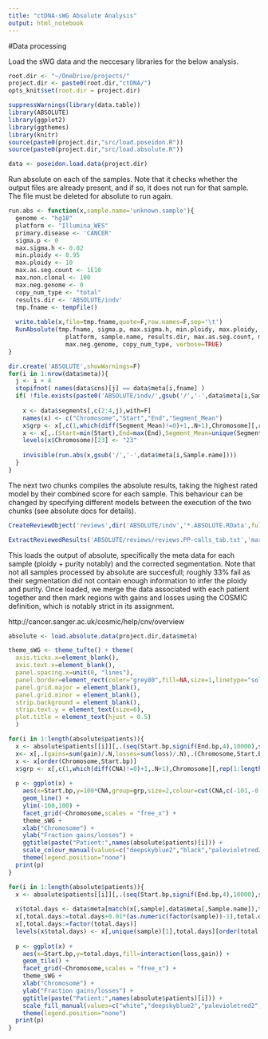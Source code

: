```yaml
---
title: "ctDNA-sWG Absolute Analysis"
output: html_notebook
---
```


#Data processing

Load the sWG data and the neccesary libraries for the below analysis.

```r
root.dir <- "~/OneDrive/projects/"
project.dir <- paste0(root.dir,"ctDNA/")
opts_knit$set(root.dir = project.dir)

suppressWarnings(library(data.table))
library(ABSOLUTE)
library(ggplot2)
library(ggthemes)
library(knitr)
source(paste0(project.dir,"src/load.poseidon.R"))
source(paste0(project.dir,"src/load.absolute.R"))

data <- poseidon.load.data(project.dir)
```

Run absolute on each of the samples. Note that it checks whether the output files are already present, and if so, it does not run for that sample. The file must be deleted for absolute to run again.

```r
run.abs <- function(x,sample.name='unknown.sample'){
  genome <- "hg18"
  platform <- "Illumina_WES"
  primary.disease <- 'CANCER'
  sigma.p <- 0
  max.sigma.h <- 0.02
  min.ploidy <- 0.95
  max.ploidy <- 10
  max.as.seg.count <- 1E10
  max.non.clonal <- 100
  max.neg.genome <- 0
  copy_num_type <- "total"
  results.dir <- 'ABSOLUTE/indv'
  tmp.fname <- tempfile()
  
  write.table(x,file=tmp.fname,quote=F,row.names=F,sep='\t')
  RunAbsolute(tmp.fname, sigma.p, max.sigma.h, min.ploidy, max.ploidy, primary.disease, 
                platform, sample.name, results.dir, max.as.seg.count, max.non.clonal, 
                max.neg.genome, copy_num_type, verbose=TRUE)
}

dir.create('ABSOLUTE',showWarnings=F)
for(i in 1:nrow(data$meta)){
  j <- i + 4
  stopifnot( names(data$cns)[j] == data$meta[i,fname] )
  if( !file.exists(paste0('ABSOLUTE/indv/',gsub('/','-',data$meta[i,Sample.name]),'.ABSOLUTE.RData')) ) {
  
    x <- data$segments[,c(2:4,j),with=F]
    names(x) <- c("Chromosome","Start","End","Segment_Mean")
    x$grp <- x[,c(1,which(diff(Segment_Mean)!=0)+1,.N+1),Chromosome][,rep(1:length(diff(V1)), diff(V1)),Chromosome][,V1]
    x <- x[,.(Start=min(Start),End=max(End),Segment_Mean=unique(Segment_Mean),Num_Probes=.N),.(Chromosome,grp)][,-c('grp')]
    levels(x$Chromosome)[23] <- "23"
    
    invisible(run.abs(x,gsub('/','-',data$meta[i,Sample.name])))
  }
}
```

The next two chunks compiles the absolute results, taking the highest rated model by their combined score for each sample. This behaviour can be changed by specifying different models between the execution of the two chunks (see absolute docs for details).

```r
CreateReviewObject('reviews',dir('ABSOLUTE/indv','*.ABSOLUTE.RData',full.names=T),'ABSOLUTE/reviews/','total',verbose=TRUE)
```

```r
ExtractReviewedResults('ABSOLUTE/reviews/reviews.PP-calls_tab.txt','martin06','ABSOLUTE/reviews/reviews.PP-modes.data.RData','ABSOLUTE','summary','total',verbose=TRUE)
```

This loads the output of absolute, specifically the meta data for each sample (ploidy + purity notably) and the corrected segmentation. Note that not all samples processed by absolute are succesfull; roughly 33% fail as their segmentation did not contain enough information to infer the ploidy and purity. Once loaded, we merge the data associated with each patient together and then mark regions with gains and losses using the COSMIC definition, which is notably strict in its assignment.

http://cancer.sanger.ac.uk/cosmic/help/cnv/overview

```r
absolute <- load.absolute.data(project.dir,data$meta)
```

```r
theme_sWG <- theme_tufte() + theme(
  axis.ticks.x=element_blank(),
  axis.text.x=element_blank(),
  panel.spacing.x=unit(0, "lines"),
  panel.border=element_rect(color="grey80",fill=NA,size=1,linetype="solid"),
  panel.grid.major = element_blank(),
  panel.grid.minor = element_blank(),
  strip.background = element_blank(),
  strip.text.y = element_text(size=6),
  plot.title = element_text(hjust = 0.5)
  )

for(i in 1:length(absolute$patients)){
  x <- absolute$patients[[i]][,.(seq(Start.bp,signif(End.bp,4),10000),seq(Start.bp-1,signif(End.bp,4),10000)[-1],modal_cn,ploidy,gain,loss),.(sample,Chromosome,Start.bp)][,.(sample,Chromosome,Start.bp=V1,End.bp=V2,modal_cn,ploidy,gain,loss)]
  x<- x[,.(gains=sum(gain)/.N,losses=sum(loss)/.N),.(Chromosome,Start.bp)][,.(CNA=if(gains>0){gains}else{-losses}),.(Chromosome,Start.bp)]
  x <- x[order(Chromosome,Start.bp)]
  x$grp <- x[,c(1,which(diff(CNA)!=0)+1,.N+1),Chromosome][,rep(1:length(diff(V1)), diff(V1)),Chromosome][,V1]
  
  p <- ggplot(x) + 
    aes(x=Start.bp,y=100*CNA,group=grp,size=2,colour=cut(CNA,c(-101,-0.01,0.01,101))) + 
    geom_line() +
    ylim(-100,100) +
    facet_grid(~Chromosome,scales = "free_x") +
    theme_sWG + 
    xlab("Chromosome") + 
    ylab("Fraction gains/losses") +
    ggtitle(paste("Patient:",names(absolute$patients)[i])) + 
    scale_colour_manual(values=c("deepskyblue2","black","palevioletred2"),breaks=c("(-101,-0.01]","(-0.01,0.01]","(0.01,101]"),drop=F) +
    theme(legend.position="none")
  print(p)
}
```

```r
for(i in 1:length(absolute$patients)){
  x <- absolute$patients[[i]][,.(seq(Start.bp,signif(End.bp,4),10000),seq(Start.bp-1,signif(End.bp,4),10000)[-1],modal_cn,ploidy,gain,loss),.(sample,Chromosome,Start.bp)][,.(sample,Chromosome,Start.bp=V1,End.bp=V2,modal_cn,ploidy,gain,loss)]
  
  x$total.days <- data$meta[match(x[,sample],data$meta[,Sample.name]),total.days]
  x[,total.days:=total.days+0.01*(as.numeric(factor(sample))-1),total.days]
  x[,total.days:=factor(total.days)]
  levels(x$total.days) <- x[,unique(sample)[1],total.days][order(total.days),V1]
  
  p <- ggplot(x) + 
    aes(x=Start.bp,y=total.days,fill=interaction(loss,gain)) + 
    geom_tile() +
    facet_grid(~Chromosome,scales = "free_x") +
    theme_sWG + 
    xlab("Chromosome") + 
    ylab("Fraction gains/losses") +
    ggtitle(paste("Patient:",names(absolute$patients)[i])) + 
    scale_fill_manual(values=c("white","deepskyblue2","palevioletred2","black"),breaks=c("FALSE.FALSE","TRUE.FALSE" ,"FALSE.TRUE" ,"TRUE.TRUE"),drop=F) +
    theme(legend.position="none")
  print(p)
}
```

